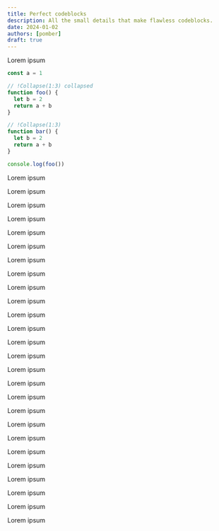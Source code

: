 ```yaml
---
title: Perfect codeblocks
description: All the small details that make flawless codeblocks.
date: 2024-01-02
authors: [pomber]
draft: true
---
```


Lorem ipsum

```js
const a = 1

// !Collapse(1:3) collapsed
function foo() {
  let b = 2
  return a + b
}

// !Collapse(1:3)
function bar() {
  let b = 2
  return a + b
}

console.log(foo())
```

Lorem ipsum

Lorem ipsum

Lorem ipsum

Lorem ipsum

Lorem ipsum

Lorem ipsum

Lorem ipsum

Lorem ipsum

Lorem ipsum

Lorem ipsum

Lorem ipsum

Lorem ipsum

Lorem ipsum

Lorem ipsum

Lorem ipsum

Lorem ipsum

Lorem ipsum

Lorem ipsum

Lorem ipsum

Lorem ipsum

Lorem ipsum

Lorem ipsum

Lorem ipsum

Lorem ipsum

Lorem ipsum

Lorem ipsum
